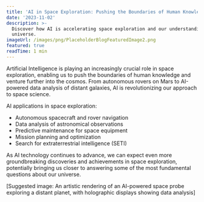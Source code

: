 ```yaml
---
title: 'AI in Space Exploration: Pushing the Boundaries of Human Knowledge'
date: '2023-11-02'
description: >-
  Discover how AI is accelerating space exploration and our understanding of the
  universe.
imageUrl: /images/png/PlaceholderBlogFeaturedImage2.png
featured: true
readTime: 1 min
---
```


Artificial Intelligence is playing an increasingly crucial role in space exploration, enabling us to push the boundaries of human knowledge and venture further into the cosmos. From autonomous rovers on Mars to AI-powered data analysis of distant galaxies, AI is revolutionizing our approach to space science.

AI applications in space exploration:

- Autonomous spacecraft and rover navigation
- Data analysis of astronomical observations
- Predictive maintenance for space equipment
- Mission planning and optimization
- Search for extraterrestrial intelligence (SETI)

As AI technology continues to advance, we can expect even more groundbreaking discoveries and achievements in space exploration, potentially bringing us closer to answering some of the most fundamental questions about our universe.

[Suggested image: An artistic rendering of an AI-powered space probe exploring a distant planet, with holographic displays showing data analysis]

